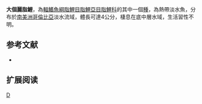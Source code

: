 {{Speciesbox 
| taxon = Astyanax daguae
| status = NE
| status_system = IUCN3.1
| authority =  [[Eigenmann|Eigenmann]], 1913
| synonyms = 
}}
'''大個麗脂鯉'''，為[[輻鰭魚綱|輻鰭魚綱]][[脂鯉目|脂鯉目]][[脂鯉亞目|脂鯉亞目]][[脂鯉科|脂鯉科]]的其中一個[[種|種]]，為熱帶淡水魚，分布於[[南美洲|南美洲]][[哥倫比亞|哥倫比亞]]淡水流域，體長可達4公分，棲息在底中層水域，生活習性不明。

==参考文献==
{{refbegin}}
*{{FishBase_species|genus=Astyanax|species=daguae|year=2013|month=11}}
{{refend}}

== 扩展阅读 ==
{{refbegin}}
{{wikispecies-inline|Astyanax daguae|大個麗脂鯉}}
{{refend}}
{{Taxonbar|from=Q5646055}}

[[Category:麗脂鯉屬|D]]


{{魚類小作品}}